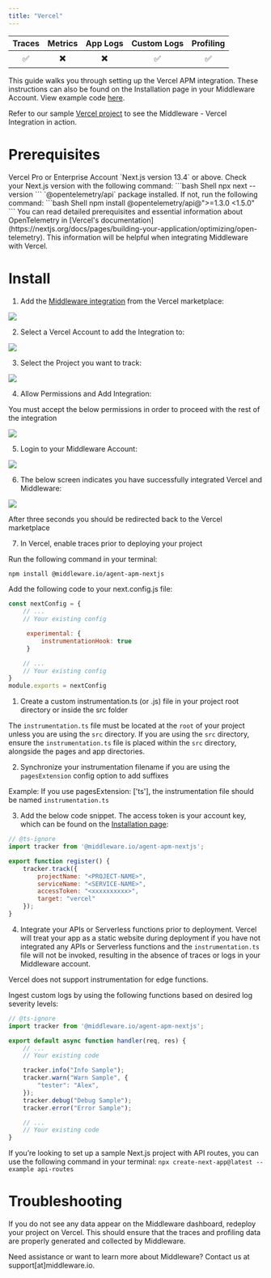 ```yaml
---
title: "Vercel"
---
```

<a target="_blank" href="https://www.npmjs.com/package/@middleware.io/agent-apm-nextjs">
    <span style={{
        background: "url(https://img.shields.io/npm/v/%40middleware.io%2Fagent-apm-nextjs) no-repeat",
        width: "125px",
        height: "20px",
        display: "inline-block",
    }}/>
</a>

| Traces | Metrics | App Logs | Custom Logs | Profiling |
| :----: | :-----: | :------: | :---------: | :-------: |
| ✅ | ✖️ | ✖️ | ✅ | ✅ |

This guide walks you through setting up the Vercel APM integration. These instructions can also be found on the Installation page in your Middleware Account. View example code [here](https://github.com/middleware-labs/demo-apm/tree/master/nextjs).

<Note> Refer to our sample [Vercel project](https://github.com/middleware-labs/demo-apm/tree/master/nextjs) to see the  Middleware - Vercel Integration in action. </Note>

# Prerequisites

<Steps>

  <Step title="Vercel Account">
   Vercel Pro or Enterprise Account
  </Step>

  <Step title="Next.js Version">
   `Next.js version 13.4` or above. Check your Next.js version with the following command:
    ```bash Shell
    npx next --version
    ```
  </Step>

  <Step title="OpenTelemetry Package">
    `@opentelemetry/api` package installed. If not, run the following command:
    ```bash Shell
    npm install @opentelemetry/api@">=1.3.0 <1.5.0"
    ```
    <Note>You can read detailed prerequisites and essential information about OpenTelemetry in [Vercel's documentation](https://nextjs.org/docs/pages/building-your-application/optimizing/open-telemetry). This information will be helpful when integrating Middleware with Vercel.</Note>
  </Step>

</Steps>


# Install

<Accordion title="Step 1: Add Middleware Integration">

1. Add the [Middleware integration](https://vercel.com/integrations/middleware/new) from the Vercel marketplace:

![](https://lh6.googleusercontent.com/1oYfrKH324Ojsbcxj612gNec9azJZOkdjsxT8QZpEuG1CH4-SdmFkeGT9Q3jZYzXFT4cmdEz3OXsfbwDzvfRxL3XVrG38N1A2wpbRByFsGex2V8qYqdAOtPTulBI6Fwz935sw0xBCPLVLP-ZH2QWazY)

2. Select a Vercel Account to add the Integration to:

![](https://lh3.googleusercontent.com/vQvKh3h7128YThaH39wPphOjIbHd4DAxXq6ZHXn-NPYHtZUsIRehaSLwD-ENWgsfCppAM5rN8kDGrQZNjGSKEoba767Bfonz-71INX4dKkOUvyVrrsP6pRvZZlyxRcmj0dFGRpZPB-Vm1w0TRrIp3BY)


3. Select the Project you want to track:

![](https://lh5.googleusercontent.com/i_wi-gLSNxwyMucTmX-78wQoUEqS8OniVJTNyRts6imj9X3WeQ-JPa1a_O0Hji-hy25r_GQPGizmVRQzQxS217Le7hmh9BGfE6r_DLbR3f3xv03xtoutmH4x2PjWXjjsRZpKSBrF3sf2yYhVs1TouAI)

4. Allow Permissions and Add Integration:

<Note> You must accept the below permissions in order to proceed with the rest of the integration </Note>

![](https://lh5.googleusercontent.com/9dILl_Q_7leNlhi-wyx21c6D03ZusQyRI8MzZVurc0cObbZTMVur9CaKQFbu-W2u9I7tjk13KSsvZeoQbpuf5baf_rLi8PoEap7Xunsm9xAZ4hO-FlFW7eswz3CVlwdbmMZo-0EstXUMwxBro2uCbdc)

5. Login to your Middleware Account:

![](https://lh6.googleusercontent.com/a9lxfYAYMHeEX1R6YUbkLsJ22KxP3j-ux3bnPmVlFhzC2IBIW3vDFWdjEYq8YlqIFAJLx8fq3HYB9UR_XDBTFQOYCcbE1EZeDJMXtNtb7mXmMIm1rU0jEQmYXSRcgsXZLRViFr48dmMtKsZ62IUQDg8)

6. The below screen indicates you have successfully integrated Vercel and Middleware:

 ![](https://mintlify.s3-us-west-1.amazonaws.com/middlewareio/images/agent-installation/vercel-6.png)

 <Note> After three seconds you should be redirected back to the Vercel marketplace </Note>

7. In Vercel, enable traces prior to deploying your project
</Accordion>

<Accordion title="Step 2: Install Next.js APM Package">

Run the following command in your terminal:

```bash Shell 
npm install @middleware.io/agent-apm-nextjs
```
</Accordion>

<Accordion title="Step 3: Modify Config File">

Add the following code to your next.config.js file:
```javascript Next.js
const nextConfig = {
    // ...
    // Your existing config

     experimental: {
         instrumentationHook: true
     }

    // ...
    // Your existing config
}
module.exports = nextConfig
```
</Accordion>

<Accordion title="Step 4: Create Instrumentation File">

1. Create a custom instrumentation.ts (or .js) file in your project root directory or inside the src folder

<Warning>The `instrumentation.ts` file must be located at the `root` of your project unless you are using the `src` directory. If you are using the `src` directory, ensure the `instrumentation.ts` file is placed within the `src` directory, alongside the pages and app directories.</Warning>

2. Synchronize your instrumentation filename if you are using the `pagesExtension` config option to add suffixes

<Note> Example: If you use pagesExtension: ['ts'], the instrumentation file should be named `instrumentation.ts`</Note>

3. Add the below code snippet. The access token is your account key, which can be found on the [Installation page](https://app.middleware.io/installation#apm/nextjs):

```javascript Next.js
// @ts-ignore
import tracker from '@middleware.io/agent-apm-nextjs';

export function register() {
    tracker.track({
        projectName: "<PROJECT-NAME>",
        serviceName: "<SERVICE-NAME>",
        accessToken: "<xxxxxxxxxx>",
        target: "vercel"
    });
}
```
4. Integrate your APIs or Serverless functions prior to deployment. Vercel will treat your app as a static website during deployment if you have not integrated any APIs or Serverless functions and the `instrumentation.ts` file will not be invoked, resulting in the absence of traces or logs in your Middleware account. 

<Warning> Vercel does not support instrumentation for edge functions. </Warning>
</Accordion>

<Accordion title="Step 5: Enable Logging">

Ingest custom logs by using  the following functions based on desired log severity levels:

```javascript Next.js
// @ts-ignore
import tracker from '@middleware.io/agent-apm-nextjs';

export default async function handler(req, res) {
    // ...
    // Your existing code

    tracker.info("Info Sample");
    tracker.warn("Warn Sample", {
        "tester": "Alex",
    });
    tracker.debug("Debug Sample");
    tracker.error("Error Sample");

    // ...
    // Your existing code
}
```
</Accordion>

<Accordion title="Step 6: Deploy on Vercel">

<Note>If you’re looking to set up a sample Next.js project with API routes, you can use the following command in your terminal: `npx create-next-app@latest --example api-routes`</Note>
</Accordion>

# Troubleshooting

If you do not see any data appear on the Middleware dashboard, redeploy your project on Vercel. This should ensure that the traces and profiling data are properly generated and collected by Middleware.

<Note> Need assistance or want to learn more about Middleware? Contact us at support[at]middleware.io. </Note>